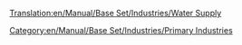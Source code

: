 [[Translation:en/Manual/Base Set/Industries/Water Supply]]
{{en/Manual/Base Set/Industries/Industries|Image=[[File:en/Manual/Base Set/Industries/Watersupply.png]]
|name=Water Supply
|climates=[[en/Manual/Climates]]
|accepts=Nothing
|produces=[[en/Manual/Base Set/Cargos/Water]]
|notes=Not present in other [[en/Manual/Climates]]
}}
[[Category:en/Manual/Base Set/Industries/Primary Industries]]